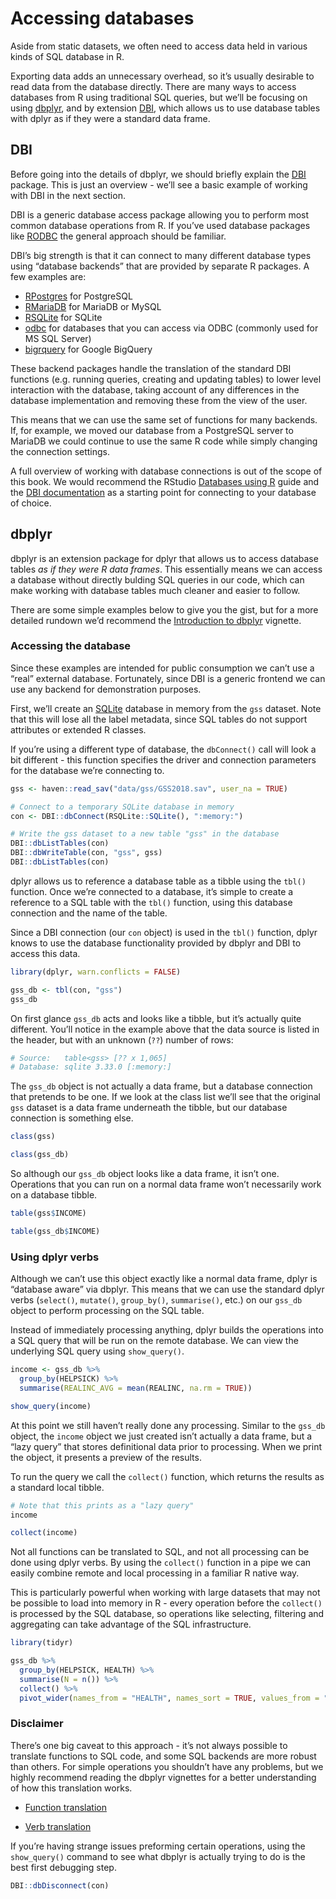 
# Accessing databases

Aside from static datasets, we often need to access data held in various kinds of SQL database in R.

Exporting data adds an unnecessary overhead, so it's usually desirable to read data from the database directly. There are many ways to access databases from R using traditional SQL queries, but we'll be focusing on using [dbplyr](https://dbplyr.tidyverse.org/), and by extension [DBI](https://dbi.r-dbi.org/), which allows us to use database tables with dplyr as if they were a standard data frame.

## DBI

Before going into the details of dbplyr, we should briefly explain the [DBI](https://dbi.r-dbi.org/) package. This is just an overview - we'll see a basic example of working with DBI in the next section.

DBI is a generic database access package allowing you to perform most common database operations from R. If you've used database packages like [RODBC](https://cran.r-project.org/package=RODBC) the general approach should be familiar.

DBI's big strength is that it can connect to many different database types using "database backends" that are provided by separate R packages. A few examples are:

* [RPostgres](https://rpostgres.r-dbi.org/) for PostgreSQL
* [RMariaDB](https://rmariadb.r-dbi.org/) for MariaDB or MySQL
* [RSQLite](https://rsqlite.r-dbi.org/) for SQLite
* [odbc](https://github.com/r-dbi/odbc) for databases that you can access via ODBC (commonly used for MS SQL Server)
* [bigrquery](https://github.com/r-dbi/bigrquery) for Google BigQuery

These backend packages handle the translation of the standard DBI functions (e.g. running queries, creating and updating tables) to lower level interaction with the database, taking account of any differences in the database implementation and removing these from the view of the user.

This means that we can use the same set of functions for many backends. If, for example, we moved our database from a PostgreSQL server to MariaDB we could continue to use the same R code while simply changing the connection settings.

A full overview of working with database connections is out of the scope of this book. We would recommend the RStudio [Databases using R](https://db.rstudio.com) guide and the [DBI documentation](https://dbi.r-dbi.org/) as a starting point for connecting to your database of choice.

## dbplyr

dbplyr is an extension package for dplyr that allows us to access database tables _as if they were R data frames_. This essentially means we can access a database without directly bulding SQL queries in our code, which can make working with database tables much cleaner and easier to follow.

There are some simple examples below to give you the gist, but for a more detailed rundown we'd recommend the [Introduction to dbplyr](https://dbplyr.tidyverse.org/articles/dbplyr.html) vignette.

### Accessing the database

Since these examples are intended for public consumption we can't use a "real" external database. Fortunately, since DBI is a generic frontend we can use any backend for demonstration purposes.

First, we'll create an [SQLite](https://sqlite.org/index.html) database in memory from the `gss` dataset. Note that this will lose all the label metadata, since SQL tables do not support attributes or extended R classes.

If you're using a different type of database, the `dbConnect()` call will look a bit different - this function specifies the driver and connection parameters for the database we're connecting to.

```r
gss <- haven::read_sav("data/gss/GSS2018.sav", user_na = TRUE)

# Connect to a temporary SQLite database in memory
con <- DBI::dbConnect(RSQLite::SQLite(), ":memory:")

# Write the gss dataset to a new table "gss" in the database
DBI::dbListTables(con)
DBI::dbWriteTable(con, "gss", gss)
DBI::dbListTables(con)
```

dplyr allows us to reference a database table as a tibble using the `tbl()` function. Once we're connected to a database, it's simple to create a reference to a SQL table with the `tbl()` function, using this database connection and the name of the table.

Since a DBI connection (our `con` object) is used in the `tbl()` function, dplyr knows to use the database functionality provided by dbplyr and DBI to access this data.

```r
library(dplyr, warn.conflicts = FALSE)

gss_db <- tbl(con, "gss")
gss_db
```

On first glance `gss_db` acts and looks like a tibble, but it's actually quite different. You'll notice in the example above that the data source is listed in the header, but with an unknown (`??`) number of rows:

```r
# Source:   table<gss> [?? x 1,065]
# Database: sqlite 3.33.0 [:memory:]
```

The `gss_db` object is not actually a data frame, but a database connection that pretends to be one. If we look at the class list we'll see that the original `gss` dataset is a data frame underneath the tibble, but our database connection is something else.

```r
class(gss)

class(gss_db)
```

So although our `gss_db` object looks like a data frame, it isn't one. Operations that you can run on a normal data frame won't necessarily work on a database tibble.

```r
table(gss$INCOME)

table(gss_db$INCOME)
```

### Using dplyr verbs

Although we can't use this object exactly like a normal data frame, dplyr is "database aware" via dbplyr. This means that we can use the standard dplyr verbs (`select()`, `mutate()`, `group_by()`, `summarise()`, etc.) on our `gss_db` object to perform processing on the SQL table.

Instead of immediately processing anything, dplyr builds the operations into a SQL query that will be run on the remote database. We can view the underlying SQL query using `show_query()`.

```r
income <- gss_db %>%
  group_by(HELPSICK) %>%
  summarise(REALINC_AVG = mean(REALINC, na.rm = TRUE))

show_query(income)
```

At this point we still haven't really done any processing. Similar to the `gss_db` object, the `income` object we just created isn't actually a data frame, but a "lazy query" that stores definitional data prior to processing. When we print the object, it presents a preview of the results.

To run the query we call the `collect()` function, which returns the results as a standard local tibble.

```r
# Note that this prints as a "lazy query"
income

collect(income)
```

Not all functions can be translated to SQL, and not all processing can be done using dplyr verbs. By using the `collect()` function in a pipe we can easily combine remote and local processing in a familiar R native way.

This is particularly powerful when working with large datasets that may not be possible to load into memory in R - every operation before the `collect()` is processed by the SQL database, so operations like selecting, filtering and aggregating can take advantage of the SQL infrastructure.

```r
library(tidyr)

gss_db %>%
  group_by(HELPSICK, HEALTH) %>%
  summarise(N = n()) %>%
  collect() %>%
  pivot_wider(names_from = "HEALTH", names_sort = TRUE, values_from = "N")
```

### Disclaimer

There's one big caveat to this approach - it's not always possible to translate functions to SQL code, and some SQL backends are more robust than others. For simple operations you shouldn't have any problems, but we highly recommend reading the dbplyr vignettes for a better understanding of how this translation works.

* [Function translation](https://dbplyr.tidyverse.org/articles/translation-function.html)

* [Verb translation](https://dbplyr.tidyverse.org/articles/translation-verb.html)

If you're having strange issues preforming certain operations, using the `show_query()` command to see what dbplyr is actually trying to do is the best first debugging step.

```r
DBI::dbDisconnect(con)
```
